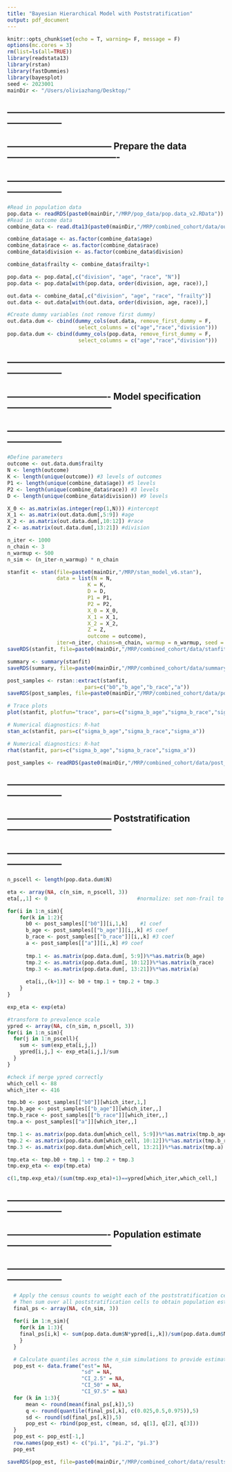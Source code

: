 ```yaml
---
title: "Bayesian Hierarchical Model with Poststratification"
output: pdf_document
---
```


```r
knitr::opts_chunk$set(echo = T, warning= F, message = F)
options(mc.cores = 3)
rm(list=ls(all=TRUE))
library(readstata13)
library(rstan)
library(fastDummies)
library(bayesplot)
seed <- 2023001
mainDir <- "/Users/oliviazhang/Desktop/"
```


## ------------------------------------------------------------------------------------------
## ----------------------------------- Prepare the data -------------------------------------
## ------------------------------------------------------------------------------------------

```r
#Read in population data
pop.data <- readRDS(paste0(mainDir,"/MRP/pop_data/pop.data_v2.RData"))
#Read in outcome data
combine_data <- read.dta13(paste0(mainDir,"/MRP/combined_cohort/data/our_data_2011.dta"))
```


```r
combine_data$age <- as.factor(combine_data$age)
combine_data$race <- as.factor(combine_data$race)
combine_data$division <- as.factor(combine_data$division)

combine_data$frailty <- combine_data$frailty+1
```

```r
pop.data <- pop.data[,c("division", "age", "race", "N")]
pop.data <- pop.data[with(pop.data, order(division, age, race)),]
```

```r
out.data <- combine_data[,c("division", "age", "race", "frailty")]
out.data <- out.data[with(out.data, order(division, age, race)),]
```


```r
#Create dummy variables (not remove first dummy)
out.data.dum <- cbind(dummy_cols(out.data, remove_first_dummy = F,
                       select_columns = c("age","race","division")))
pop.data.dum <- cbind(dummy_cols(pop.data, remove_first_dummy = F,
                       select_columns = c("age","race","division")))
```


## ------------------------------------------------------------------------------------------
## ---------------------------------- Model specification -----------------------------------
## ------------------------------------------------------------------------------------------

```r
#Define parameters
outcome <- out.data.dum$frailty
N <- length(outcome)
K <- length(unique(outcome)) #3 levels of outcomes
P1 <- length(unique(combine_data$age)) #5 levels
P2 <- length(unique(combine_data$race)) #3 levels
D <- length(unique(combine_data$division)) #9 levels

X_0 <- as.matrix(as.integer(rep(1,N))) #intercept
X_1 <- as.matrix(out.data.dum[,5:9]) #age
X_2 <- as.matrix(out.data.dum[,10:12]) #race
Z <- as.matrix(out.data.dum[,13:21]) #division
```


```r
n_iter <- 1000
n_chain <- 3
n_warmup <- 500
n_sim <- (n_iter-n_warmup) * n_chain
```


```r
stanfit <- stan(file=paste0(mainDir,"/MRP/stan_model_v6.stan"),
                data = list(N = N,
                          K = K,
                          D = D,
                          P1 = P1,
                          P2 = P2,
                          X_0 = X_0,
                          X_1 = X_1,
                          X_2 = X_2,
                          Z = Z,
                          outcome = outcome),
                iter=n_iter, chains=n_chain, warmup = n_warmup, seed = seed)
saveRDS(stanfit, file=paste0(mainDir,"/MRP/combined_cohort/data/stanfit_v6.RData"))

summary <- summary(stanfit)
saveRDS(summary, file=paste0(mainDir,"/MRP/combined_cohort/data/summary_v6.RData"))

post_samples <- rstan::extract(stanfit,
                         pars=c("b0","b_age","b_race","a"))
saveRDS(post_samples, file=paste0(mainDir,"/MRP/combined_cohort/data/post_samples_v6.RData"))
```



```r
# Trace plots
plot(stanfit, plotfun="trace", pars=c("sigma_b_age","sigma_b_race","sigma_a"))
```


```r
# Numerical diagnostics: R-hat
stan_ac(stanfit, pars=c("sigma_b_age","sigma_b_race","sigma_a"))
```


```r
# Numerical diagnostics: R-hat
rhat(stanfit, pars=c("sigma_b_age","sigma_b_race","sigma_a"))
```



```r
post_samples <- readRDS(paste0(mainDir,"/MRP/combined_cohort/data/post_samples_v6.RData"))
```


## ------------------------------------------------------------------------------------------
## ----------------------------------- Poststratification -----------------------------------
## ------------------------------------------------------------------------------------------

```r
n_pscell <- length(pop.data.dum$N)

eta <- array(NA, c(n_sim, n_pscell, 3)) 
eta[,,1] <- 0                             #normalize: set non-frail to 0

for(i in 1:n_sim){
    for(k in 1:2){
      b0 <- post_samples[["b0"]][i,1,k]    #1 coef
      b_age <- post_samples[["b_age"]][i,,k] #5 coef
      b_race <- post_samples[["b_race"]][i,,k] #3 coef
      a <- post_samples[["a"]][i,,k] #9 coef
      
      tmp.1 <- as.matrix(pop.data.dum[, 5:9])%*%as.matrix(b_age)
      tmp.2 <- as.matrix(pop.data.dum[, 10:12])%*%as.matrix(b_race)
      tmp.3 <- as.matrix(pop.data.dum[, 13:21])%*%as.matrix(a)      
      
      eta[i,,(k+1)] <- b0 + tmp.1 + tmp.2 + tmp.3
    }
}

exp_eta <- exp(eta)
```

```r
#transform to prevalence scale
ypred <- array(NA, c(n_sim, n_pscell, 3))
for(i in 1:n_sim){
  for(j in 1:n_pscell){
    sum <- sum(exp_eta[i,j,])
    ypred[i,j,] <- exp_eta[i,j,]/sum
  }
}
```

```r
#check if merge ypred correctly
which_cell <- 88
which_iter <- 416

tmp.b0 <- post_samples[["b0"]][which_iter,1,]
tmp.b_age <- post_samples[["b_age"]][which_iter,,]
tmp.b_race <- post_samples[["b_race"]][which_iter,,] 
tmp.a <- post_samples[["a"]][which_iter,,] 

tmp.1 <- as.matrix(pop.data.dum[which_cell, 5:9])%*%as.matrix(tmp.b_age)
tmp.2 <- as.matrix(pop.data.dum[which_cell, 10:12])%*%as.matrix(tmp.b_race)
tmp.3 <- as.matrix(pop.data.dum[which_cell, 13:21])%*%as.matrix(tmp.a) 

tmp.eta <- tmp.b0 + tmp.1 + tmp.2 + tmp.3
tmp.exp_eta <- exp(tmp.eta)

c(1,tmp.exp_eta)/(sum(tmp.exp_eta)+1)==ypred[which_iter,which_cell,]
```



## ------------------------------------------------------------------------------------------
## ---------------------------------- Population estimate -----------------------------------
## ------------------------------------------------------------------------------------------

```r
  # Apply the census counts to weight each of the poststratification cells
  # Then sum over all poststratification cells to obtain population estimate
  final_ps <- array(NA, c(n_sim, 3))
  
  for(i in 1:n_sim){
    for(k in 1:3){
    final_ps[i,k] <- sum(pop.data.dum$N*ypred[i,,k])/sum(pop.data.dum$N)
    }
  }

  # Calculate quantiles across the n_sim simulations to provide estimate and 95% CI
  pop_est <- data.frame("est"= NA,
                        "sd" = NA,
                        "CI_2.5" = NA,
                        "CI_50" = NA,
                        "CI_97.5" = NA)
  for (k in 1:3){
      mean <- round(mean(final_ps[,k]),5)
      q <- round(quantile(final_ps[,k], c(0.025,0.5,0.975)),5)
      sd <- round(sd(final_ps[,k]),5)
      pop_est <- rbind(pop_est, c(mean, sd, q[1], q[2], q[3]))
  }
  pop_est <- pop_est[-1,]
  row.names(pop_est) <- c("pi.1", "pi.2", "pi.3")
  pop_est
```


  
```r
saveRDS(pop_est, file=paste0(mainDir,"/MRP/combined_cohort/data/results.3.v6.RData"))
```







